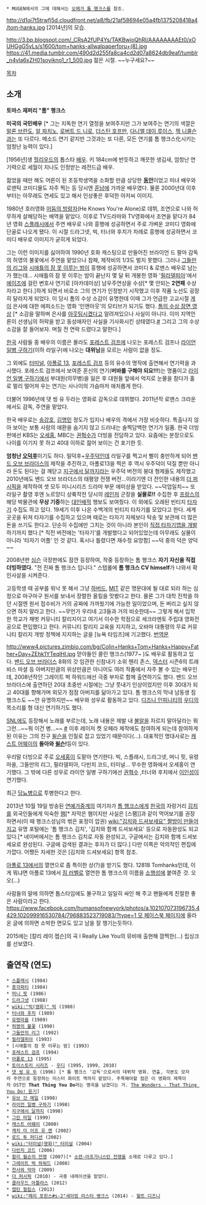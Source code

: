  * MUGEN에서의 그에 대해서는 [[오메가 톰 행크스]]를 참조.

http://d1oi7t5trwfj5d.cloudfront.net/a8/fb/21af58694e05a4fb1375208418a4/tom-hanks.jpg
[2014년]의 모습.

http://3.bp.blogspot.com/_CRsA2fUP4Ys/TAKBwioQhRI/AAAAAAAAEt0/xOUHGgG5vLs/s1600/tom+hanks-allwalpaperforu+(8).jpg
https://41.media.tumblr.com/490d2d255fa8ca4cd2d07a8624db9eaf/tumblr_n4vla6xZH01soyikno1_r1_500.jpg
젊은 시절. ~~누구세요?~~

[[목차]]

== 소개 ==
'''{{{+1  Thomas Jeffrey "Tom" Hanks}}}''' 
'''토마스 재퍼리 "톰" 행크스'''

'''미국의 국민배우''' [* 그는 지독한 연기 열정을 보여주지만 그가 보여주는 연기의 색깔은 [[말론 브란도]], [[알 파치노]], [[로버트 드 니로]], [[더스틴 호프만]], [[다니엘 데이 루이스]], [[잭 니콜슨]]과는 또 다르다. 메소드 연기 같지만 그것과는 또 다른, 모든 연기를 톰 행크스化시키는 엄청난 능력이 있다.]

[1956년]생 [[헐리우드]]의 톱스타 [[배우]]. 키 184cm에 반듯하고 깨끗한 생김새, 엄청난 연기력으로 세월이 지나도 인정받는 레전드급 배우.

젊었을 때만 해도 어른이 된 초등학생역을 소화할 만큼 상당한 '''[[동안]]'''이었고 미녀 배우와 로맨틱 코미디물도 자주 찍는 등 당시엔 [[훈남]]에 가까운 배우였다. 물론 2000년대 이후부터는 아무래도 연세도 있고 해서 인상좋은 후덕한 아저씨 이미지.

1980년 호러영화 [http://blog.naver.com/stitches1?Redirect=Log&logNo=70131819536&from=postView 어둠의 방랑자](He Knows You're Alone)로 데뷔, 조연으로 나와 허무하게 살해당하는 배역을 맡았다. 이후로 TV드라마와 TV영화에서 조연을 맡다가 84년 영화 [[스플래시]]에서 주연 배우로 나와 흥행에 성공하면서 주로 가벼운 코미디 영화에 단골로 나오게 됐다. 이 시절 드라그넷, 빅, 터너와 후치가 차례로 흥행에 성공하면서 코미디 배우로 이미지가 굳히게 되었다.

그는 이런 이미지를 싫어하여 1990년 호화 캐스팅으로 만들어진 브라이언 드 팔마 감독의 허영의 불꽃에서 주연을 맡았으나 참패, 제작비의 1/3도 벌지 못했다. 그러나 [[그들만의 리그]]와 [[시애틀의 잠 못 이루는 밤]]이 흥행에 성공하면서 코미디 & 로맨스 배우로 남는가 했는데...  시애틀의 잠 못 이루는 밤이 끝난지 몇 달 뒤 개봉한 영화 '[[필라델피아]]'에서 [[에이즈]]에 걸린 변호사 연기로 [아카데미상] 남우주연상을 수상[* 몇 안되는 '''2연패''' 수상자라고 한다.]하게 되면서 비로소 그의 연기가 인정받기 시작했고 이후 작품 노선도 굉장히 달라지게 되었다. 이 당시 톰의 수상 소감이 유명한데 이때 그가 언급한 고교시절 [[게이]] 은사에 대한 에피소드는 영화 '인앤아웃'의 모티브가 되기도 했다. [http://youtu.be/bBuDMEpUc8k 톰의 수상 장면 영상] [* 소감을 말하며 은사를 [[아웃팅]]시켰다고 알려져있으나 사실이 아니다. 이미 지역언론이 선생님의 허락을 받고 동성애자인 사실을 기사화시킨 상태였다.[http://www.people.com/people/archive/article/0,,20107828,00.html #] 그리고 그의 수상소감을 잘 들어보자. 며칠 전 연락 드렸다고 말한다.]

[[한국]] 사람들 중 배우의 이름은 몰라도 [[포레스트 검프]]에 나오는 포레스트 검프나 [[라이언 일병 구하기]](이하 라일구)에 나오는 '''대위님'''을 모르는 사람이 없을 정도.

그 외에도 [[터미널]], [[아폴로 13]], [[포레스트 검프]] 등의 유수의 명작에 출연해서 연기력을 과시했다. 포레스트 검프에서 보여준 혼신의 연기('''버바를 구해야 되요!!!''')는 명품이고 [[라이언 일병 구하기]]에서 부대원(의무병)을 잃은 후 대원들 앞에서 억지로 눈물을 참다가 홀로 멀리 떨어져 우는 연기는 사나이의 가슴마저 애처롭게 한다.

더불어 1996년에 댓 씽 유 두라는 영화로 감독으로 데뷔했다. 2011년작 로맨스 크라운에서도 감독, 주연을 맡았다.

한국 배우로는 [[송강호]], [[김명민]] 정도가 입지나 배우의 격에서 가장 비슷하다. 특출나지 않아 보이는 보통 사람의 애환을 숨기지 않고 드러내는 솔찍담백한 연기가 일품. 한국 더빙판에선 KBS는 [[오세홍]], MBC는 [[권혁수]]가 더빙을 전담하고 있다. 요즘에는 분장으로도 나이를 이기지 못 하고 40대 이하로 젊어 보이는 건 포기한 듯.

'''엄청난 [[오덕후]]'''이기도 하다. 밀덕후+[[우주덕]]인데 라일구를 찍고서 삘이 충만하게 되어 [[밴드 오브 브라더스]]의 제작을 추진하고, 아폴로13을 찍은 후 역시 우주덕이 덕질 뿐만 아니라 돈도 된다는 걸 깨닫고 [[지구에서 달까지]]라는 우주덕 버전의 붕대 형제들도 제작했고 2010년에도 밴드 오브 브라더스의 태평양 전쟁 버전...이라기엔 더 잔인한 내용의 [[더 퍼시픽]]을 제작하여 셋 모두 미니시리즈 드라마 부문 에미상을 받았다. ~~덕업일치~~ 또 라일구 촬영 후엔 노르망디 상륙작전 당시의 [[레인저]] 군장을 '''실물로!!''' 수집한 후 [[프랑스]]의 해당 박물관에 '''무상 기증'''하는 [[대인배]]적 행보도 보여줬다. 이 외에도 오래된 빈티지 [[타자기]] 수집도 하고 있다. 19세기 이후 나온 수백개의 빈티지 타자기를 모았다고 한다. 세계 곳곳을 뒤져 타자기를 수집하고 있으며 때로는 타자기 자체보다 탁송 및 보관에 더 많은 돈을 쓰기도 한다고. 단순히 수집에만 그치는 것이 아니라 본인이 [https://twitter.com/extmcommunity/status/501029818540896256/photo/1 직접 타자기앱을 개발]하기까지 했다.[* 직전 버전에는 '타자기'를 개발했다고 되어있었는데 아무래도 실물이 아니라 '타자기 어플' 인 것 같다. 혹시나 틀렸다면 재수정 요망함] ~~덕 중의 덕은 양덕~~

2008년판 [[심슨]] 극장판에도 잠깐 등장하여, 작중 등장하는 톰 행크스 '''자기 자신을 직접 더빙하였다.''' "전 진짜 톰 행크스 입니다." 스텝롤에 '''톰 행크스 CV himself'''가 나와서 확인사살을 시켜준다.

고등학생 때 공부를 워낙 못 해서 그냥 [[하버드]], [[MIT]] 같은 명문대에 될 대로 되라 하는 심정으로 마구마구 원서를 보내서 장렬한 올킬을 맛봤다고 한다. 물론 그가 대학 진학을 하던 시절엔 원서 접수비가 거의 공짜에 가까웠기에 가능한 일이었으며, 돈 버리고 싶지 않으면 하지 말라고 한다. ~~무언가 우리네 고3들과 거의 비슷한데~~ 그렇게 해서 입학한 학교가 채벗 커뮤니티 칼리지이고 여기서 이수한 학점으로 세크라멘토 주립대 영화전공으로 편입했다고 한다. 커뮤니티 칼리지 교육을 지지하고, 오바마 대통령의 무료 커뮤니티 칼리지 개방 정책에 지지하는 글을 [뉴욕 타임즈]에 기고했다. [http://newspeppermint.com/2015/01/15/community-college-for-free/ 번역문]

http://www4.pictures.zimbio.com/bg/Colin+Hanks+Tom+Hanks+Happy+Father+Day+ZEhk1YTeqlHl.jpg
맏아들인 콜린 행크스(1977~ )도 배우로 활동하고 있다. [[밴드 오브 브라더스]] 8화의 갓 임관한 신참내기 소위 헨리 존스, [[덱스터]] 시즌6의 트래비스 마셜 등 아버지만큼의 위상만큼은 아니어도 여러 작품에서 자주 볼 수 있는 배우인데, 2008년작인 그레이트 벅 하워드에선 극중 부자로 함께 출연하기도 했다. 밴드 오브 브라더스에 출연하던 20대 초중반 시절에는 그냥 풋내기 인상이었지만 이후 30대가 되고 40대를 향해가며 외모가 점점 아버지를 닮아가고 있다. 톰 행크스의 막내 남동생 짐 행크스도 ~~안 유명하지만~~ 배우와 성우로 활동하고 있다. [[디즈니 인피니티]]의 [[우디]]의 목소리를 형 대신 연기하기도 했다.

[[SNL]]에도 등장해서 노래를 부르는데, 노래 내용은 제발 내 [[불알]]을 자르지 말아달라는 뭐 그런...~~뭐 이건 병...~~ [http://tvpot.daum.net/v/16441284?lu=flvPlayer_out #] 이후 레이저 켓 오페라 제작에도 참여하게 되는데 참여하게 된 이유는 그의 친구 [[윌슨]]을 인질로 잡고 있었기 때문이다(...). 대표적인 명대사로는 [[캐스트 어웨이]]의 '''돌아와 [[윌슨]]!'''등이 있다.

우리말 더빙으로 주로 [[오세홍]]이 도맡아 연기한다. 빅, 스플래시, 드라그넷, 머니 핏, 유령마을, 그들만의 리그, 필라델피아, 다빈치 코드, 터미널... 무수한 영화에서 오세홍이 연기했다. 그 밖에 다른 성우로 라이언 일병 구하기에선 [[권혁수]] ,터너와 후치에서 [[이인성]]이 연기했다.

최근 [[당뇨병]]으로 투병한다고 한다.

2013년 10월 19일 방송된 [[연예가중계]]의 여기자가 [[톰 행크스]]에게 [[한국]]의 자랑거리 [[김치]]를 외국인들에게 익숙한 [[햄]][* 자막은 햄이지만 사실은 [스팸]]과 같이 먹어보기를 권장하면서(이 때 행크스성님의 썪은 표정이 압권)  [[wiki:"김치와 드셔보세요" 짤방이 만들어 지고]] 유명 포털에는 '톰 행크스 김치', '김치와 함께 드셔보세요' 등으로 자동완성도 되고 있다.[* 네이버에서는 톰 행크스 김치로 자동 완성되고, 구글에서는 김치와 함께 드셔보세요로 완성된다. 구글에 검색된 결과는 후자가 더 많다.] 다만 이쪽은 악의적인 편집에 가깝다. 어쨌든 자세한 것은 [김치와 드셔보세요] 항목 참조.

[[아폴로 13]]에서의 열연으로 좀 특이한 상(?)을 받기도 했다. 12818 Tomhanks인데, 이게 뭐냐면 아폴로 13에서 [[짐 러벨]]로 열연한 톰 행크스의 이름을 [[소행성]]에 붙여준 것. 오오(...)

사람들의 말에 의하면 톱스타임에도 불구하고 일일히 싸인 해 주고 팬들에게 친절한 좋은 사람이라고 한다. [[https://www.facebook.com/humansofnewyork/photos/a.102107073196735.4429.102099916530784/796883523719083/?type=1 모 페이스북 페이지]]에 올라온 글에 의하면 소박한 면모도 있고 남을 잘 챙기는듯하다.

2015에는 [칼리 레이 젭슨]의 곡 I Really Like You의 뮤비에 출현해 깜찍한(...) 립싱크를 선보였다.
== 출연작 (연도) ==
 * [[스플래시]] (1984)
 * [[총각파티]] (1984)
 * [[머니 핏]] (1986)
 * [[드라그넷]] (1988)
 * [[wiki:"빅(영화)" 빅]] (1988)
 * [[터너와 후치]] (1989)
 * [[유령마을]] (1989)
 * [[허영의 불꽃]] (1990)
 * [[그들만의 리그]] (1992)
 * [[필라델피아]] (1993)
 * [시애틀의 잠 못 이루는 밤] (1993)
 * [[포레스트 검프]] (1994)
 * [[아폴로 13]] (1995)
 * [[토이스토리 시리즈]] - [[우디]] (1995, 1999, 2010)
 * [[댓 씽 유 두]] (1996) [* 톰 행크스 '감독'으로서의 데뷔작 영화. 연출, 각본도 모자라 주연으로 등장하는 미스터 화이트 역까지 맡았다. 주목해야할 점은 이 영화의 제목이자 OST인 '''That Thing You Do'''라는 명곡을 남겼다는 거. [http://www.youtube.com/watch?v=fzllVlzzeuo The Wonders - That Thing You Do! 듣기]]
 * [[유브 갓 메일]] (1998)
 * [[라이언 일병 구하기]] (1998)
 * [[지구에서 달까지]] (1998)
 * [[그린 마일]] (1999)
 * [[캐스트 어웨이]] (2000)
 * [[캐치 미 이프 유 캔]] (2002)
 * [[로드 투 퍼디션]] (2002)
 * [[wiki:"터미널(영화)" 터미널]] (2004)
 * [[다빈치 코드]] (2006)
 * [[찰리 윌슨의 전쟁]] (2007)[* [[소련-아프가니스탄 전쟁]]을 소재로 다루고 있다.]
 * [[그레이트 벅 하워드]] (2008)
 * [[천사와 악마]] (2009)
 * [[더 퍼시픽]] (2010) - 극중 내레이션을 맡았다.
 * [[클라우드 아틀라스]] (2012)
 * [[캡틴 필립스]] (2013)
 * [[wiki:"메리 포핀스#s-2"세이빙 미스터 뱅크스]] (2014) - [[월트 디즈니]]
